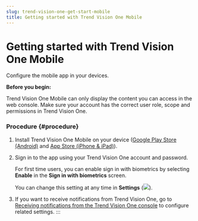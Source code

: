 ```yaml
---
slug: trend-vision-one-get-start-mobile
title: Getting started with Trend Vision One Mobile
---
```

# Getting started with Trend Vision One Mobile

Configure the mobile app in your devices.

**Before you begin:**

Trend Vision One Mobile can only display the content you can access in the web console. Make sure your account has the correct user role, scope and permissions in Trend Vision One.

### Procedure {#procedure}

1.  Install Trend Vision One Mobile on your device ([Google Play Store (Android)](https://play.google.com/store/apps/details?id=com.trendmicro.mobilesoc) and [App Store (iPhone & iPad)](https://apps.apple.com/app/trend-vision-one/id6444749127)).

2.  Sign in to the app using your Trend Vision One account and password.

    For first time users, you can enable sign in with biometrics by selecting **Enable** in the **Sign in with biometrics** screen.

    You can change this setting at any time in **Settings** (![](/images/tv1MobAppSettings=ec48c86b-41b2-4775-af58-62b76bf5ad11.webp)).

3.  If you want to receive notifications from Trend Vision One, go to [Receiving notifications from the Trend Vision One console](receive-notifications-console.mdx) to configure related settings.
:::
